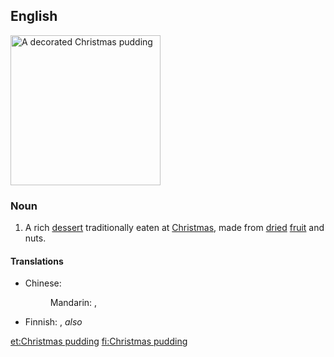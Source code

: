 ==English==
[[Image:Christmas pudding.JPG|right|240px|thumb|A decorated Christmas pudding]]
{{wikipedia}}
===Noun===
{{en-noun|head=[[Christmas]] [[pudding]]}}

# A rich [[dessert]] traditionally eaten at [[Christmas]], made from [[dried]] [[fruit]] and nuts.

====Translations====
{{trans-top|rich dessert traditionally eaten at Christmas}}
* Chinese: 
*: Mandarin: {{t|cmn|聖誕布丁|sc=Hani}}, {{t|cmn|圣诞布丁|tr=shèngdàn bùdīng|sc=Hani}}
{{trans-mid}}
* Finnish: {{t+|fi|Christmas pudding}}, ''also'' {{t|fi|jouluvanukas}}
{{trans-bottom}}

[[et:Christmas pudding]]
[[fi:Christmas pudding]]